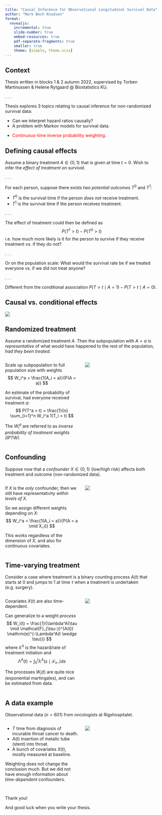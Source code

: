 ```yaml
---
title: "Causal Inference for Observational Longitudinal Survival Data"
author: "Mark Bech Knudsen"
format: 
  revealjs:
    incremental: true
    slide-number: true
    embed-resources: true
    pdf-separate-fragments: true
    smaller: true
    theme: [simple, theme.scss]
---
```


## Context

Thesis written in blocks 1 & 2 autumn 2022, supervised by Torben Martinussen & Helene Rytgaard @ Biostatistics KU.

. . .

Thesis explores 3 topics relating to causal inference for non-randomized survival data:

- Can we interpret hazard ratios causally?
- A problem with Markov models for survival data.
- <p style="color:red;">Continuous-time inverse probability weighting.</p>

## Defining causal effects

Assume a binary treatment $A \in \{0, 1\}$ that is given at time $t = 0$. Wish to infer the *effect of treatment on survival*.

. . .

For each person, suppose there exists two *potential outcomes* $T^0$ and $T^1$:

- $T^0$ is the survival time if the person *does not* receive treatment.
- $T^1$ is the survival time if the person receives treatment.

. . .

The effect of treatment could then be defined as
$$
P(T^1 > t) - P(T^0 > t)
$$
i.e. how much more likely is it for the person to survive if they receive treatment vs. if they do not?

. . .

Or on the population scale: What would the survival rate be if we treated everyone vs. if we did not treat anyone?

. . .

Different from the conditional association $P(T > t \mid A = 1) - P(T > t \mid A = 0)$.

## Causal vs. conditional effects

![](YSD_causation_association.png){fig-align="center"}

## Randomized treatment

Assume a randomized treatment $A$. Then the subpopulation with $A = a$ is *representative* of what would have happened to the rest of the population, *had they been treated*.

:::: {.columns}

::: {.column width="50%"}

::: {.fragment fragment-index=1}

Scale up subpopulation to full population size with weights
$$
W_i^a = \frac{1(A_i = a)}{P(A = a)}
$$

:::

::: {.fragment fragment-index=3}

An estimate of the probability of survival, had everyone received treatment $a$:
$$
P(T^a > t) = \frac{1}{n} \sum_{i=1}^n W_i^a 1(T_i > t)
$$

:::

::: {.fragment fragment-index=4}

The $W_i^a$ are referred to as *inverse probability of treatment weights (IPTW)*.

:::

:::

::: {.column width="50%" .fragment fragment-index=2}

![](YSD_IPW_RCT.png){fig-align="center"}

:::

::::

## Confounding

Suppose now that a *confounder* $X \in \{0, 1\}$ (low/high risk) affects both treatment and outcome (non-randomized data).

:::: {.columns}

::: {.column width="50%"}

::: {.fragment fragment-index=1}

If $X$ is the *only* confounder, then we still have representativity *within levels of $X$*.

:::

::: {.fragment fragment-index=3}

So we assign different weights depending on $X$:
$$
W_i^a = \frac{1(A_i = a)}{P(A = a \mid X_i)}
$$

::: {.fragment fragment-index=4}

This works regardless of the dimension of $X$, and also for continuous covariates.

:::

:::

:::

::: {.column width="50%"}

::: {.fragment fragment-index=2}

![](YSD_confounding.png){fig-align="center"}

:::

:::

::::

## Time-varying treatment

Consider a case where treatment is a binary counting process $A(t)$ that starts at 0 and jumps to 1 at time $\tau$ when a treatment is undertaken (e.g. surgery).

:::: {.columns}

::: {.column width="50%"}

::: {.fragment fragment-index=1}

Covariates $X(t)$ are also time-dependent.

:::

::: {.fragment fragment-index=2}

Can generalize to a weight *process*
$$
W_i(t) = \frac{1}{\lambda^A(\tau \mid \mathcal{F}_{\tau-})^{A(t)} \mathrm{e}^{-\Lambda^A(t \wedge \tau)}}
$$
where $\lambda^A$ is the hazard/rate of treatment initiation and 
$$
\Lambda^A(t) = \int_0^t \lambda^A(s \mid \mathcal{F}_{s-}) \mathrm{d} s
$$

:::

::: {.fragment fragment-index=3}

The processes $W_i(t)$ are quite nice (exponential martingales), and can be estimated from data.

:::

:::

::: {.column width="50%"}

::: {.fragment fragment-index=4}

![](weights_example.png)

:::

:::

::::

## A data example

Observational data ($n = 601$) from oncologists at Rigshospitalet.

:::: {.columns}

::: {.column width="50%" .fragment fragment-index=1}

::: {.nonincremental}

- $T$ time from diagnosis of incurable throat cancer to death.
- $A(t)$ insertion of metalic tube (stent) into throat.
- A bunch of covariates $X(t)$, mostly measured at baseline.

::: 

::: {.fragment fragment-index=3}

Weighting does not change the conclusion much. But we did not have enough information about *time-dependent* confounders.

:::

:::

::: {.column width="50%" .fragment fragment-index=2}

![](KM_example.png)

:::

::::

## {.center}

::: {.r-fit-text}
Thank you!
:::

::: {.r-fit-text}
And good luck when you write your thesis.
:::